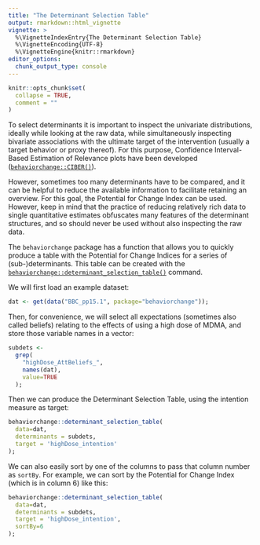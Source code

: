 ---
title: "The Determinant Selection Table"
output: rmarkdown::html_vignette
vignette: >
  %\VignetteIndexEntry{The Determinant Selection Table}
  %\VignetteEncoding{UTF-8}
  %\VignetteEngine{knitr::rmarkdown}
editor_options: 
  chunk_output_type: console
---

```{r, include = FALSE}
knitr::opts_chunk$set(
  collapse = TRUE,
  comment = ""
)
```

To select determinants it is important to inspect the univariate distributions, ideally while looking at the raw data, while simultaneously inspecting bivariate associations with the ultimate target of the intervention (usually a target behavior or proxy thereof). For this purpose, Confidence Interval-Based Estimation of Relevance plots have been developed ([`behaviorchange::CIBER()`](https://r-packages.gitlab.io/behaviorchange/reference/CIBER.html)).

However, sometimes too many determinants have to be compared, and it can be helpful to reduce the available information to facilitate retaining an overview. For this goal, the Potential for Change Index can be used. However, keep in mind that the practice of reducing relatively rich data to single quantitative estimates obfuscates many features of the determinant structures, and so should never be used without also inspecting the raw data.

The `behaviorchange` package has a function that allows you to quickly produce a table with the Potential for Change Indices for a series of (sub-)determinants. This table can be created with the [`behaviorchange::determinant_selection_table()`](https://r-packages.gitlab.io/behaviorchange/reference/potential_for_change.html) command.

We will first load an example dataset:

```{r}
dat <- get(data("BBC_pp15.1", package="behaviorchange"));
```

Then, for convenience, we will select all expectations (sometimes also called beliefs) relating to the effects of using a high dose of MDMA, and store those variable names in a vector:

```{r}
subdets <-
  grep(
    "highDose_AttBeliefs_",
    names(dat),
    value=TRUE
  );
```

Then we can produce the Determinant Selection Table, using the intention measure as target:

```{r}
behaviorchange::determinant_selection_table(
  data=dat,
  determinants = subdets,
  target = 'highDose_intention'
);
```

We can also easily sort by one of the columns to pass that column number as `sortBy`. For example, we can sort by the Potential for Change Index (which is in column 6) like this:

```{r}
behaviorchange::determinant_selection_table(
  data=dat,
  determinants = subdets,
  target = 'highDose_intention',
  sortBy=6
);
```

